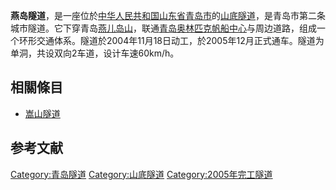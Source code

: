 {{Infobox tunnel
|name        = 燕岛隧道<br/>Yandao Tunnel
|image       =
|coordinates = 
|location    = {{CHN}}山东省[[青岛市|青岛市]][[市南区|市南区]]
|status      = 使用中
|start       = 
|end         = 
|open        = 2005年12月
|owner       = 
|operator    = 
|toll        = 无
|construction= 24个月
|length      = 70m
|lanes       = 双向2车道
|speed       = 60km/h
|lowelevation= 
|width       = 
|height      = 
|grade       = 
}}
'''燕岛隧道'''，是一座位於[[中华人民共和国|中华人民共和国]][[山东省|山东省]][[青岛市|青岛市]]的[[山底隧道|山底隧道]]，是青岛市第二条城市隧道。它下穿青岛[[燕儿岛山|燕儿岛山]]，联通[[青岛奥林匹克帆船中心|青岛奥林匹克帆船中心]]与周边道路，组成一个环形交通体系。隧道於2004年11月18日动工，於2005年12月正式通车。隧道为单洞，共设双向2车道，设计车速60km/h。

== 相關條目 ==
* [[嵩山隧道|嵩山隧道]]

== 参考文献 ==
{{reflist}}

[[Category:青岛隧道|Category:青岛隧道]]
[[Category:山底隧道|Category:山底隧道]]
[[Category:2005年完工隧道|Category:2005年完工隧道]]
